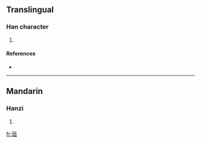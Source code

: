 ==Translingual==

===Han character===
{{Han char|rn=96|rad=玉|as=05|sn=9|four=1711<sub>0</sub>|canj=一土月一 (MGBM)}}

# {{defn|Han|sort=玉05}}

====References====
* {{Han ref|kx=0729.200|dkj=20914|dj=1141.100|hdz=21106.060|uh=73C7|ud=29639|bh=CFD1|bd=53201}}

----

==Mandarin==

===Hanzi===
{{cmn-hanzi|pin=[[zǔ]] ([[zu3]])|wg=tsu<sup>3</sup>}}

# {{defn|Mandarin|sort=玉05}}

[[fr:珇]]